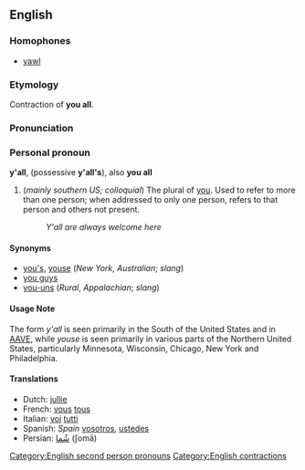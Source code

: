 ==English==
===Homophones===
*[[yawl]]

===Etymology===
Contraction of '''you all'''.

===Pronunciation===
{{IPA|/jɑl/}}

===Personal pronoun===
'''y'all''', (possessive '''y'all's'''), also '''you all'''

#(''mainly southern US; colloquial'') The plural of [[you]]. Used to refer to more than one person; when addressed to only one person, refers to that person and others not present.
#: ''Y'all are always welcome here''

==== Synonyms ====
*[[you's]], [[youse]] (''New York'', ''Australian''; ''slang'')
*[[you guys]]
*[[you-uns]] (''Rural'', ''Appalachian''; ''slang'')

====Usage Note====
The form ''y'all'' is seen primarily in the South of the United States and in [[AAVE]], while ''youse'' is seen primarily in various parts of the Northern United States, particularly Minnesota, Wisconsin, Chicago, New York and Philadelphia.

==== Translations ====
*Dutch: [[jullie]]
*French: [[vous]] [[tous]]
*Italian: [[voi]] [[tutti]]
*Spanish: ''Spain'' [[vosotros]], [[ustedes]] 
*Persian: [[شُما]] (ʃomā)

[[Category:English second person pronouns]]
[[Category:English contractions]]